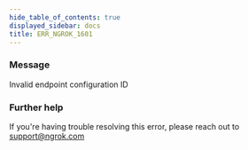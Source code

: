 ```yaml
---
hide_table_of_contents: true
displayed_sidebar: docs
title: ERR_NGROK_1601
---
```




### Message

Invalid endpoint configuration ID

<ErrorDetails error="err_ngrok_1601" />

### Further help

If you're having trouble resolving this error, please reach out to [support@ngrok.com](mailto:support@ngrok.com?subject=Help%20with%20ERR_NGROK_1601)
